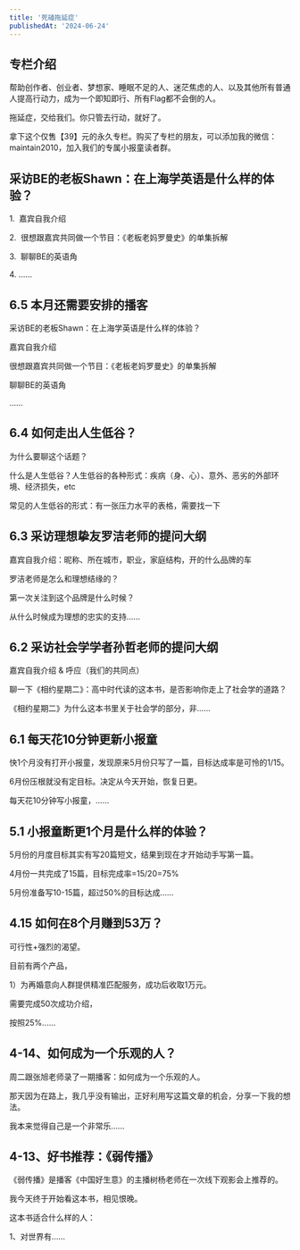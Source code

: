 ```yaml
---
title: '死磕拖延症'
publishedAt: '2024-06-24'
---
```


## 专栏介绍

帮助创作者、创业者、梦想家、睡眠不足的人、迷茫焦虑的人、以及其他所有普通人提高行动力，成为一个即知即行、所有Flag都不会倒的人。  
  
拖延症，交给我们。你只管去行动，就好了。  
  
拿下这个仅售【39】元的永久专栏。购买了专栏的朋友，可以添加我的微信：maintain2010，加入我们的专属小报童读者群。

## 采访BE的老板Shawn：在上海学英语是什么样的体验？
1.  嘉宾自我介绍

2.  很想跟嘉宾共同做一个节目：《老板老妈罗曼史》的单集拆解

3.  聊聊BE的英语角

4. ......

## 6.5 本月还需要安排的播客
采访BE的老板Shawn：在上海学英语是什么样的体验？

嘉宾自我介绍

很想跟嘉宾共同做一个节目：《老板老妈罗曼史》的单集拆解 

聊聊BE的英语角

......

## 6.4 如何走出人生低谷？
为什么要聊这个话题？

什么是人生低谷？人生低谷的各种形式：疾病（身、心）、意外、恶劣的外部环境、经济损失，etc

常见的人生低谷的形式：有一张压力水平的表格，需要找一下

## 6.3 采访理想挚友罗洁老师的提问大纲
嘉宾自我介绍：昵称、所在城市，职业，家庭结构，开的什么品牌的车

罗洁老师是怎么和理想结缘的？

第一次关注到这个品牌是什么时候？

从什么时候成为理想的忠实的支持......

## 6.2 采访社会学学者孙哲老师的提问大纲
嘉宾自我介绍 & 呼应（我们的共同点）

聊一下《相约星期二》：高中时代读的这本书，是否影响你走上了社会学的道路？

《相约星期二》为什么这本书里关于社会学的部分，非......

## 6.1 每天花10分钟更新小报童
快1个月没有打开小报童，发现原来5月份只写了一篇，目标达成率是可怜的1/15。

6月份压根就没有定目标。决定从今天开始，恢复日更。

每天花10分钟写小报童，......

## 5.1 小报童断更1个月是什么样的体验？
5月份的月度目标其实有写20篇短文，结果到现在才开始动手写第一篇。

4月份一共完成了15篇，目标完成率=15/20=75%

5月份准备写10-15篇，超过50%的目标达成......

## 4.15 如何在8个月赚到53万？
可行性+强烈的渴望。

目前有两个产品，

1）为再婚意向人群提供精准匹配服务，成功后收取1万元。

需要完成50次成功介绍，

按照25%......

## 4-14、如何成为一个乐观的人？
周二跟张旭老师录了一期播客：如何成为一个乐观的人。

那天因为在路上，我几乎没有输出，正好利用写这篇文章的机会，分享一下我的想法。

我本来觉得自己是一个非常乐......

## 4-13、好书推荐：《弱传播》
《弱传播》是播客《中国好生意》的主播树杨老师在一次线下观影会上推荐的。

我今天终于开始看这本书，相见恨晚。

这本书适合什么样的人：

1、对世界有......

